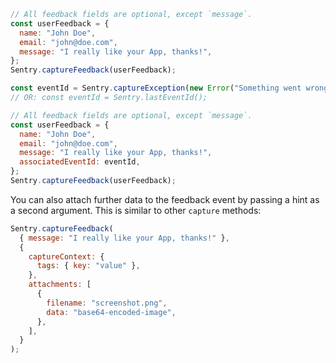 ```javascript {tabTitle: JavaScript}
// All feedback fields are optional, except `message`.
const userFeedback = {
  name: "John Doe",
  email: "john@doe.com",
  message: "I really like your App, thanks!",
};
Sentry.captureFeedback(userFeedback);
```

```javascript {tabTitle: JavaScript with eventId}
const eventId = Sentry.captureException(new Error("Something went wrong!"));
// OR: const eventId = Sentry.lastEventId();

// All feedback fields are optional, except `message`.
const userFeedback = {
  name: "John Doe",
  email: "john@doe.com",
  message: "I really like your App, thanks!",
  associatedEventId: eventId,
};
Sentry.captureFeedback(userFeedback);
```

You can also attach further data to the feedback event by passing a hint as a second argument. This is similar to other `capture` methods:

```javascript
Sentry.captureFeedback(
  { message: "I really like your App, thanks!" },
  {
    captureContext: {
      tags: { key: "value" },
    },
    attachments: [
      {
        filename: "screenshot.png",
        data: "base64-encoded-image",
      },
    ],
  }
);
```
